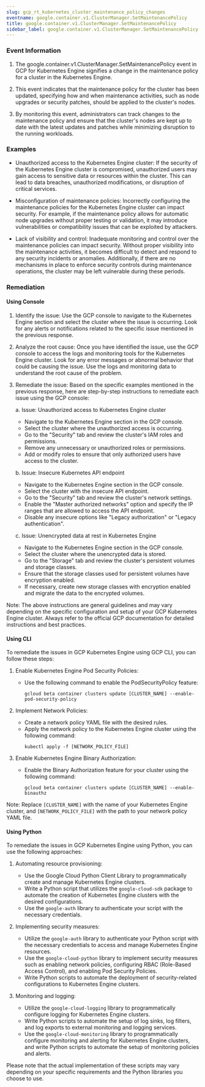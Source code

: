 ```yaml
--- 
slug: gcp_rt_kubernetes_cluster_maintenance_policy_changes
eventname: google.container.v1.ClusterManager.SetMaintenancePolicy
title: google.container.v1.ClusterManager.SetMaintenancePolicy
sidebar_label: google.container.v1.ClusterManager.SetMaintenancePolicy
---
```

                       
### Event Information

1. The google.container.v1.ClusterManager.SetMaintenancePolicy event in GCP for Kubernetes Engine signifies a change in the maintenance policy for a cluster in the Kubernetes Engine.

2. This event indicates that the maintenance policy for the cluster has been updated, specifying how and when maintenance activities, such as node upgrades or security patches, should be applied to the cluster's nodes.

3. By monitoring this event, administrators can track changes to the maintenance policy and ensure that the cluster's nodes are kept up to date with the latest updates and patches while minimizing disruption to the running workloads.


### Examples

- Unauthorized access to the Kubernetes Engine cluster: If the security of the Kubernetes Engine cluster is compromised, unauthorized users may gain access to sensitive data or resources within the cluster. This can lead to data breaches, unauthorized modifications, or disruption of critical services.

- Misconfiguration of maintenance policies: Incorrectly configuring the maintenance policies for the Kubernetes Engine cluster can impact security. For example, if the maintenance policy allows for automatic node upgrades without proper testing or validation, it may introduce vulnerabilities or compatibility issues that can be exploited by attackers.

- Lack of visibility and control: Inadequate monitoring and control over the maintenance policies can impact security. Without proper visibility into the maintenance activities, it becomes difficult to detect and respond to any security incidents or anomalies. Additionally, if there are no mechanisms in place to enforce security controls during maintenance operations, the cluster may be left vulnerable during these periods.

### Remediation

#### Using Console

1. Identify the issue: Use the GCP console to navigate to the Kubernetes Engine section and select the cluster where the issue is occurring. Look for any alerts or notifications related to the specific issue mentioned in the previous response.

2. Analyze the root cause: Once you have identified the issue, use the GCP console to access the logs and monitoring tools for the Kubernetes Engine cluster. Look for any error messages or abnormal behavior that could be causing the issue. Use the logs and monitoring data to understand the root cause of the problem.

3. Remediate the issue: Based on the specific examples mentioned in the previous response, here are step-by-step instructions to remediate each issue using the GCP console:

   a. Issue: Unauthorized access to Kubernetes Engine cluster
      - Navigate to the Kubernetes Engine section in the GCP console.
      - Select the cluster where the unauthorized access is occurring.
      - Go to the "Security" tab and review the cluster's IAM roles and permissions.
      - Remove any unnecessary or unauthorized roles or permissions.
      - Add or modify roles to ensure that only authorized users have access to the cluster.

   b. Issue: Insecure Kubernetes API endpoint
      - Navigate to the Kubernetes Engine section in the GCP console.
      - Select the cluster with the insecure API endpoint.
      - Go to the "Security" tab and review the cluster's network settings.
      - Enable the "Master authorized networks" option and specify the IP ranges that are allowed to access the API endpoint.
      - Disable any insecure options like "Legacy authorization" or "Legacy authentication".

   c. Issue: Unencrypted data at rest in Kubernetes Engine
      - Navigate to the Kubernetes Engine section in the GCP console.
      - Select the cluster where the unencrypted data is stored.
      - Go to the "Storage" tab and review the cluster's persistent volumes and storage classes.
      - Ensure that the storage classes used for persistent volumes have encryption enabled.
      - If necessary, create new storage classes with encryption enabled and migrate the data to the encrypted volumes.

Note: The above instructions are general guidelines and may vary depending on the specific configuration and setup of your GCP Kubernetes Engine cluster. Always refer to the official GCP documentation for detailed instructions and best practices.

#### Using CLI

To remediate the issues in GCP Kubernetes Engine using GCP CLI, you can follow these steps:

1. Enable Kubernetes Engine Pod Security Policies:
   - Use the following command to enable the PodSecurityPolicy feature:
     ```
     gcloud beta container clusters update [CLUSTER_NAME] --enable-pod-security-policy
     ```

2. Implement Network Policies:
   - Create a network policy YAML file with the desired rules.
   - Apply the network policy to the Kubernetes Engine cluster using the following command:
     ```
     kubectl apply -f [NETWORK_POLICY_FILE]
     ```

3. Enable Kubernetes Engine Binary Authorization:
   - Enable the Binary Authorization feature for your cluster using the following command:
     ```
     gcloud beta container clusters update [CLUSTER_NAME] --enable-binauthz
     ```

Note: Replace `[CLUSTER_NAME]` with the name of your Kubernetes Engine cluster, and `[NETWORK_POLICY_FILE]` with the path to your network policy YAML file.

#### Using Python

To remediate the issues in GCP Kubernetes Engine using Python, you can use the following approaches:

1. Automating resource provisioning:
   - Use the Google Cloud Python Client Library to programmatically create and manage Kubernetes Engine clusters.
   - Write a Python script that utilizes the `google-cloud-sdk` package to automate the creation of Kubernetes Engine clusters with the desired configurations.
   - Use the `google-auth` library to authenticate your script with the necessary credentials.

2. Implementing security measures:
   - Utilize the `google-auth` library to authenticate your Python script with the necessary credentials to access and manage Kubernetes Engine resources.
   - Use the `google-cloud-python` library to implement security measures such as enabling network policies, configuring RBAC (Role-Based Access Control), and enabling Pod Security Policies.
   - Write Python scripts to automate the deployment of security-related configurations to Kubernetes Engine clusters.

3. Monitoring and logging:
   - Utilize the `google-cloud-logging` library to programmatically configure logging for Kubernetes Engine clusters.
   - Write Python scripts to automate the setup of log sinks, log filters, and log exports to external monitoring and logging services.
   - Use the `google-cloud-monitoring` library to programmatically configure monitoring and alerting for Kubernetes Engine clusters, and write Python scripts to automate the setup of monitoring policies and alerts.

Please note that the actual implementation of these scripts may vary depending on your specific requirements and the Python libraries you choose to use.


 